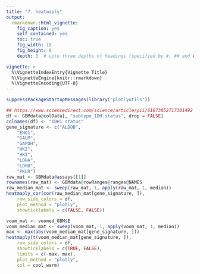 ```yaml
---
title: "7. heatmaply"
output:
  rmarkdown::html_vignette:
    fig_caption: yes
    self_contained: yes
    toc: true
    fig_width: 10
    fig_height: 6
    depth: 3  # upto three depths of headings (specified by #, ## and ###)  

vignette: >
  %\VignetteIndexEntry{Vignette Title}
  %\VignetteEngine{knitr::rmarkdown}
  %\VignetteEncoding{UTF-8}
---
```


```r
suppressPackageStartupMessages(library("plotlyutils"))
```


```r
## https://www.sciencedirect.com/science/article/pii/S1673852717301492
df <- GBMdata@colData[, "subtype_IDH.status", drop = FALSE]
colnames(df) <- "IDH1 status"
gene_signature <- c("ALDOB",
    "ENO1",
    "GALM",
    "GAPDH",
    "HK2",
    "HK3",
    "LDHA",
    "LDHB",
    "PKLR")
raw_mat <- GBMdata@assays[[1]]
rownames(raw_mat) <- GBMdata@rowRanges@ranges@NAMES
raw_median_mat <- sweep(raw_mat, 1, apply(raw_mat, 1, median))
heatmaply_cor(cor(raw_median_mat[gene_signature, ]),
    row_side_colors = df,
    plot_method = "plotly",
    showticklabels = c(FALSE, FALSE))
```

```r
voom_mat <- voomed_GBM$E
voom_median_mat <- sweep(voom_mat, 1, apply(voom_mat, 1, median))
max <- max(abs(voom_median_mat[gene_signature, ]))
heatmaply(t(voom_median_mat[gene_signature, ]),
    row_side_colors = df,
    showticklabels = c(TRUE, FALSE),
    limits = c(-max, max),
    plot_method = "plotly",
    col = cool_warm)
```
